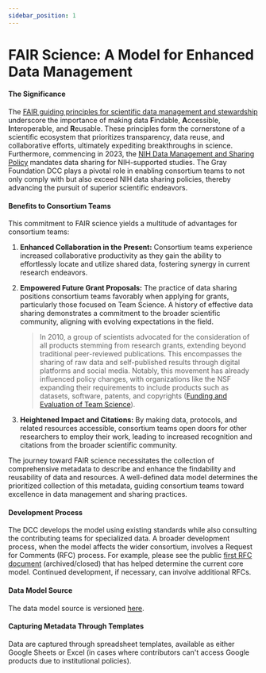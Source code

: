 ```yaml
---
sidebar_position: 1
---
```


# FAIR Science: A Model for Enhanced Data Management

#### The Significance

The [FAIR guiding principles for scientific data management and stewardship](https://www.go-fair.org/fair-principles/) underscore the importance of making data **F**indable, **A**ccessible, **I**nteroperable, and **R**eusable. These principles form the cornerstone of a scientific ecosystem that prioritizes transparency, data reuse, and collaborative efforts, ultimately expediting breakthroughs in science. Furthermore, commencing in 2023, the [NIH Data Management and Sharing Policy](https://sharing.nih.gov/data-management-and-sharing-policy/about-data-management-and-sharing-policies/data-management-and-sharing-policy-overview) mandates data sharing for NIH-supported studies. The Gray Foundation DCC plays a pivotal role in enabling consortium teams to not only comply with but also exceed NIH data sharing policies, thereby advancing the pursuit of superior scientific endeavors.

#### Benefits to Consortium Teams

This commitment to FAIR science yields a multitude of advantages for consortium teams:

1. **Enhanced Collaboration in the Present:** Consortium teams experience increased collaborative productivity as they gain the ability to effortlessly locate and utilize shared data, fostering synergy in current research endeavors.

2. **Empowered Future Grant Proposals:** The practice of data sharing positions consortium teams favorably when applying for grants, particularly those focused on Team Science. A history of effective data sharing demonstrates a commitment to the broader scientific community, aligning with evolving expectations in the field.

   > In 2010, a group of scientists advocated for the consideration of all products stemming from research grants, extending beyond traditional peer-reviewed publications. This encompasses the sharing of raw data and self-published results through digital platforms and social media. Notably, this movement has already influenced policy changes, with organizations like the NSF expanding their requirements to include products such as datasets, software, patents, and copyrights ([Funding and Evaluation of Team Science](https://www.ncbi.nlm.nih.gov/books/NBK310379/)).

3. **Heightened Impact and Citations:** By making data, protocols, and related resources accessible, consortium teams open doors for other researchers to employ their work, leading to increased recognition and citations from the broader scientific community.

The journey toward FAIR science necessitates the collection of comprehensive metadata to describe and enhance the findability and reusability of data and resources. A well-defined data model determines the prioritized collection of this metadata, guiding consortium teams toward excellence in data management and sharing practices.


#### Development Process

The DCC develops the model using existing standards while also consulting the contributing teams for specialized data. 
A broader development process, when the model affects the wider consortium, involves a Request for Comments (RFC) process. 
For example, please see the public [first RFC document](https://coda.io/@gf-dcc/rfc-1-mcdm) (archived/closed) that has helped determine the current core model.
Continued development, if necessary, can involve additional RFCs. 

#### Data Model Source

The data model source is versioned [here](https://github.com/gf-dcc/data-model). 

#### Capturing Metadata Through Templates

Data are captured through spreadsheet templates, available as either Google Sheets or Excel (in cases where contributors can't access Google products due to institutional policies). 
